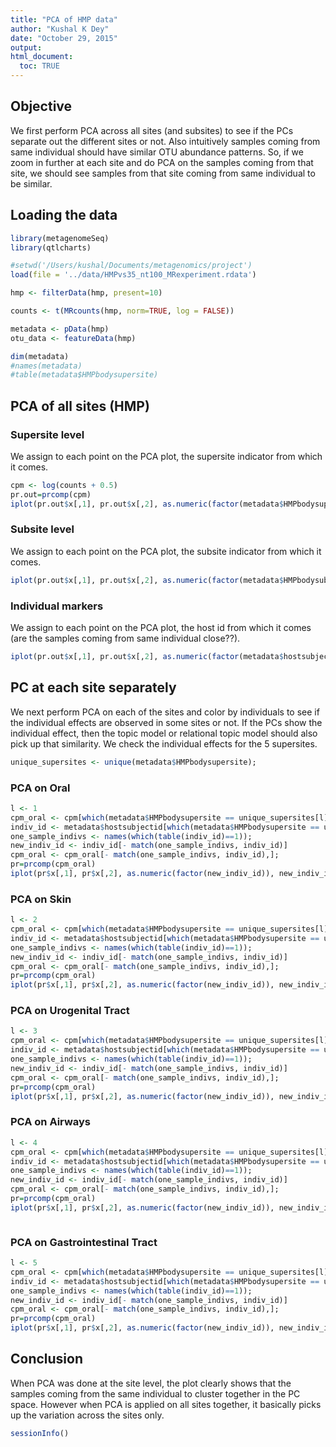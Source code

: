 ```yaml
---
title: "PCA of HMP data"
author: "Kushal K Dey"
date: "October 29, 2015"
output: 
html_document:
  toc: TRUE
---
```


## Objective 

We first perform PCA across all sites (and subsites) to see if the PCs separate out the different sites or not. Also intuitively samples coming from same individual should have similar OTU abundance patterns. So, if we zoom in further at each site and do PCA on the samples coming from that site, we should see samples from that site coming from same individual to be similar. 

## Loading the data 

```r
library(metagenomeSeq)
library(qtlcharts)
```

```r
#setwd('/Users/kushal/Documents/metagenomics/project')
load(file = '../data/HMPvs35_nt100_MRexperiment.rdata')

hmp <- filterData(hmp, present=10)

counts <- t(MRcounts(hmp, norm=TRUE, log = FALSE))

metadata <- pData(hmp)
otu_data <- featureData(hmp)

dim(metadata)
#names(metadata)
#table(metadata$HMPbodysupersite)
```

## PCA of all sites (HMP)

### Supersite level

We assign to each point on the PCA plot, the supersite indicator from which it comes. 
```r

cpm <- log(counts + 0.5)
pr.out=prcomp(cpm)
iplot(pr.out$x[,1], pr.out$x[,2], as.numeric(factor(metadata$HMPbodysupersite)), metadata$HMPbodysupersite)
```

### Subsite level

We assign to each point on the PCA plot, the subsite indicator from which it comes. 

```r
iplot(pr.out$x[,1], pr.out$x[,2], as.numeric(factor(metadata$HMPbodysubsite)), metadata$HMPbodysubsite)

```

### Individual markers

We assign to each point on the PCA plot, the host id from which it comes (are the samples coming from same individual close??).

```r
iplot(pr.out$x[,1], pr.out$x[,2], as.numeric(factor(metadata$hostsubjectid)), metadata$hostsubjectid)

```


## PC at each site separately

We next perform PCA on each of the sites and color by individuals to see if the individual effects are observed in some sites or not. If the PCs show the individual effect, then the topic model or relational topic model should also pick up that similarity. We check the individual effects for the $5$ supersites.

```r

unique_supersites <- unique(metadata$HMPbodysupersite);

```

###  PCA on Oral

```r
l <- 1
cpm_oral <- cpm[which(metadata$HMPbodysupersite == unique_supersites[l]),];
indiv_id <- metadata$hostsubjectid[which(metadata$HMPbodysupersite == unique_supersites[l])];
one_sample_indivs <- names(which(table(indiv_id)==1));
new_indiv_id <- indiv_id[- match(one_sample_indivs, indiv_id)]
cpm_oral <- cpm_oral[- match(one_sample_indivs, indiv_id),];
pr=prcomp(cpm_oral)
iplot(pr$x[,1], pr$x[,2], as.numeric(factor(new_indiv_id)), new_indiv_id)

```

### PCA on Skin

```r
l <- 2
cpm_oral <- cpm[which(metadata$HMPbodysupersite == unique_supersites[l]),];
indiv_id <- metadata$hostsubjectid[which(metadata$HMPbodysupersite == unique_supersites[l])];
one_sample_indivs <- names(which(table(indiv_id)==1));
new_indiv_id <- indiv_id[- match(one_sample_indivs, indiv_id)]
cpm_oral <- cpm_oral[- match(one_sample_indivs, indiv_id),];
pr=prcomp(cpm_oral)
iplot(pr$x[,1], pr$x[,2], as.numeric(factor(new_indiv_id)), new_indiv_id)


```

### PCA on Urogenital Tract

```r
l <- 3
cpm_oral <- cpm[which(metadata$HMPbodysupersite == unique_supersites[l]),];
indiv_id <- metadata$hostsubjectid[which(metadata$HMPbodysupersite == unique_supersites[l])];
one_sample_indivs <- names(which(table(indiv_id)==1));
new_indiv_id <- indiv_id[- match(one_sample_indivs, indiv_id)]
cpm_oral <- cpm_oral[- match(one_sample_indivs, indiv_id),];
pr=prcomp(cpm_oral)
iplot(pr$x[,1], pr$x[,2], as.numeric(factor(new_indiv_id)), new_indiv_id)


```

### PCA on Airways

```r
l <- 4
cpm_oral <- cpm[which(metadata$HMPbodysupersite == unique_supersites[l]),];
indiv_id <- metadata$hostsubjectid[which(metadata$HMPbodysupersite == unique_supersites[l])];
one_sample_indivs <- names(which(table(indiv_id)==1));
new_indiv_id <- indiv_id[- match(one_sample_indivs, indiv_id)]
cpm_oral <- cpm_oral[- match(one_sample_indivs, indiv_id),];
pr=prcomp(cpm_oral)
iplot(pr$x[,1], pr$x[,2], as.numeric(factor(new_indiv_id)), new_indiv_id)



```

### PCA on Gastrointestinal Tract

```r
l <- 5
cpm_oral <- cpm[which(metadata$HMPbodysupersite == unique_supersites[l]),];
indiv_id <- metadata$hostsubjectid[which(metadata$HMPbodysupersite == unique_supersites[l])];
one_sample_indivs <- names(which(table(indiv_id)==1));
new_indiv_id <- indiv_id[- match(one_sample_indivs, indiv_id)]
cpm_oral <- cpm_oral[- match(one_sample_indivs, indiv_id),];
pr=prcomp(cpm_oral)
iplot(pr$x[,1], pr$x[,2], as.numeric(factor(new_indiv_id)), new_indiv_id)


```

## Conclusion 

When PCA was done at the site level, the plot clearly shows that the samples coming from the same individual to cluster together in the PC space. However when PCA is applied on all sites together, it basically picks up the variation across the sites only.

```r
sessionInfo()
```

